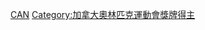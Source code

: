 {{Commonscat|Olympic bronze medalists for Canada}}

[[Category:奥林匹克运动会铜牌得主|CAN]]
[[Category:加拿大奧林匹克運動會獎牌得主|Category:加拿大奧林匹克運動會獎牌得主]]